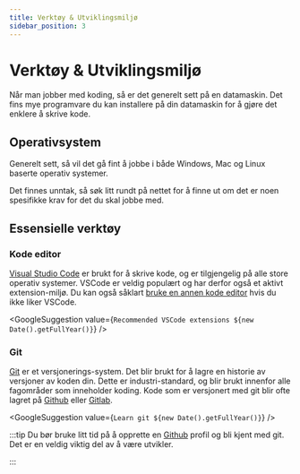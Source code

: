 ```yaml
---
title: Verktøy & Utviklingsmiljø
sidebar_position: 3
---
```



# Verktøy & Utviklingsmiljø

Når man jobber med koding, så er det generelt sett på en datamaskin. Det fins mye programvare du kan installere på din datamaskin for å gjøre det enklere å skrive kode.

## Operativsystem

Generelt sett, så vil det gå fint å jobbe i både Windows, Mac og Linux baserte operativ systemer.

Det finnes unntak, så søk litt rundt på nettet for å finne ut om det er noen spesifikke krav for det du skal jobbe med.

## Essensielle verktøy

### Kode editor

[Visual Studio Code](https://code.visualstudio.com/) er brukt for å skrive kode, og er tilgjengelig på alle store operativ systemer. VSCode er veldig populært og har derfor også et aktivt extension-miljø. Du kan også såklart [bruke en annen kode editor](https://google.com/search?q=Top%20code%20editors%202023) hvis du ikke liker VSCode.

<GoogleSuggestion
  value={`Recommended VSCode extensions ${new Date().getFullYear()}`}
/>

### Git

[Git](https://git-scm.com/) er et versjonerings-system. Det blir brukt for å lagre en historie av versjoner av koden din. Dette er industri-standard, og blir brukt innenfor alle fagområder som inneholder koding. Kode som er versjonert med git blir ofte lagret på [Github](https://github.com/) eller [Gitlab](https://gitlab.com/).

<GoogleSuggestion
  value={`Learn git ${new Date().getFullYear()}`}
/>

:::tip
Du bør bruke litt tid på å opprette en [Github](https://github.com) profil og bli kjent med git. Det er en veldig viktig del av å være utvikler.

:::
